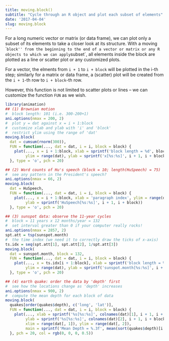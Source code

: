 ```yaml
---
title: moving.block()
subtitle: "Cycle through an R object and plot each subset of elements"
date: '2017-04-04'
slug: moving.block
---
```


For a long numeric vector or matrix (or data frame), we can plot only a
subset of its elements to take a closer look at its structure. With a moving
``block'' from the beginning to the end of a vector or matrix or any R
objects to which we can apply `subset`, all elements inside the block
are plotted as a line or scatter plot or any customized plots.

For a vector, the elments from `i + 1` to `i + block` will be
plotted in the i-th step; similarly for a matrix or data frame, a (scatter)
plot will be created from the `i + 1`-th row to `i + block`-th row.

However, this function is not limited to scatter plots or lines -- we can
customize the function `FUN` as we wish.

 
```r
library(animation)
## (1) Brownian motion
#  block length: 101 (i.e. 300-200+1)
ani.options(nmax = 200, 2)
#  plot y = dat against x = i + 1:block
#  customize xlab and ylab with 'i' and 'block'
#  restrict ylim using the range of 'dat'
moving.block(
  dat = cumsum(rnorm(300)),
  FUN = function(..., dat = dat, i = i, block = block) {
    plot(..., x = i + 1:block, xlab = sprintf('block length = %d', block),
         ylim = range(dat), ylab = sprintf('x[%s:%s]', i + 1, i + block))
  }, type = 'o', pch = 20)
```
 
```r
## (2) Word counts of Hu's speech (block = 10; length(HuSpeech) = 75)
#  see any pattern in the President's speech?
ani.options(nmax = 66, 2)
moving.block(
  dat = HuSpeech,
  FUN = function(..., dat = dat, i = i, block = block) {
    plot(..., x = i + 1:block, xlab = 'paragraph index', ylim = range(dat),
         ylab = sprintf('HuSpeech[%s:%s]', i + 1, i + block))
  }, type = 'o', pch = 20)
```
 
```r
## (3) sunspot data: observe the 11-year cycles
#  block = 11 years x 12 months/year = 132
#  set interval greater than 0 if your computer really rocks!
ani.options(nmax = 2857, 2)
spt.att = tsp(sunspot.month)
#  the time index (we need it to correctly draw the ticks of x-axis)
ts.idx = seq(spt.att[1], spt.att[2], 1/spt.att[3])
moving.block(
  dat = sunspot.month, block = 132,
  FUN = function(..., dat = dat, i = i, block = block) {
    plot(..., x = ts.idx[i + 1:block], xlab = sprintf('block length = %d', block),
         ylim = range(dat), ylab = sprintf('sunspot.month[%s:%s]', i + 1, i + block))
  }, type = 'o', pch = 20)
```

 
```r
## (4) earth quake: order the data by 'depth' first
#  see how the locations change as 'depth' increases
ani.options(nmax = 900, 2)
#  compute the mean depth for each block of data
moving.block(
  quakes[order(quakes$depth), c('long', 'lat')],
  FUN = function(..., dat = dat, i = i, block = block) {
    plot(..., xlab = sprintf('%s[%s:%s]', colnames(dat)[1], i + 1, i + block),
         ylab = sprintf('%s[%s:%s]', colnames(dat)[2], i + 1, i + block),
         xlim = range(dat[, 1]), ylim = range(dat[, 2]),
         main = sprintf('Mean Depth = %.3f', mean(sort(quakes$depth)[i + 1:block])))
  }, pch = 20, col = rgb(0, 0, 0, 0.5))

```
